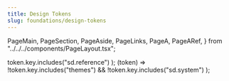 ```yaml
---
title: Design Tokens
slug: foundations/design-tokens
---
```



  PageMain,
  PageSection,
  PageAside,
  PageLinks,
  PageA,
  PageARef,
} from "../../../components/PageLayout.tsx";

  token.key.includes("sd.reference")
);
  (token) => !token.key.includes("themes") && !token.key.includes("sd.system")
);

<PageHeader>
  <IndexPageHeader
    illustType="A"
    title={"Design Tokens"}
    description={
      "デザイントークンはデザインシステムを構成する最小単位です。デザインと開発でデザイントークンを共有することで、Single Source of Truthを実現します。"
    }
  />
</PageHeader>
<PageMain>
  <PageSection>
    <TokenList tokens={systemTokens} client:load />
  </PageSection>
  <PageSection>
    <TokenList tokens={referenceTokens} client:load />
  </PageSection>
</PageMain>
